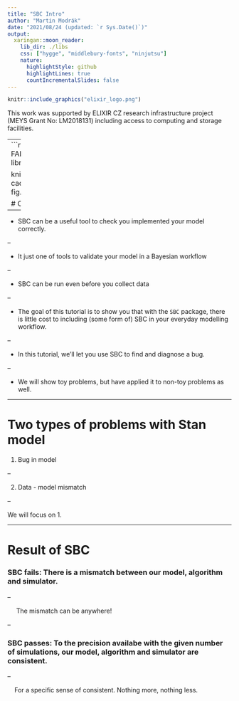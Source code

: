 ```yaml
---
title: "SBC Intro"
author: "Martin Modrák"
date: "2021/08/24 (updated: `r Sys.Date()`)"
output:
  xaringan::moon_reader:
    lib_dir: ./libs
    css: ["hygge", "middlebury-fonts", "ninjutsu"]
    nature:
      highlightStyle: github
      highlightLines: true
      countIncrementalSlides: false
---
```



```r
knitr::include_graphics("elixir_logo.png")
```


This work was supported by ELIXIR CZ research infrastructure project (MEYS Grant No: LM2018131) including access to computing and storage facilities.

---
```r
options(htmltools.dir.version = FALSE)
library(SBC)
library(ggplot2)

knitr::opts_chunk$set(echo=FALSE, cache = TRUE, fig.width = 4, fig.height=2.5)
```


# Context

--

- SBC can be a useful tool to check you implemented your model correctly.

--

- It just one of tools to validate your model in a Bayesian workflow

--

- SBC can be run even before you collect data

--

- The goal of this tutorial is to show you that with the `SBC` package,
there is little cost to including (some form of) SBC in your everyday modelling workflow.

--

- In this tutorial, we'll let you use SBC to find and diagnose a bug.

--

- We will show toy problems, but have applied it to non-toy problems as well.

---

# Two types of problems with Stan model

1. Bug in model 

--

2. Data - model mismatch 

--

We will focus on 1.

---

# Result of SBC

### SBC fails: There is a mismatch between our model, algorithm and simulator.

--

&nbsp;&nbsp;&nbsp;&nbsp; The mismatch can be anywhere!

--

### SBC passes: To the precision availabe with the given number of simulations, our model, algorithm and simulator are consistent.

--

&nbsp;&nbsp;&nbsp;&nbsp;For a specific sense of consistent. Nothing more, nothing less.


